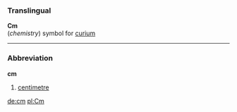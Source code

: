 ===Translingual===

'''Cm'''<br>(''chemistry'') symbol for [[curium]]

----

===Abbreviation===
'''cm'''
#[[centimetre]]

[[de:cm]]
[[pl:Cm]]